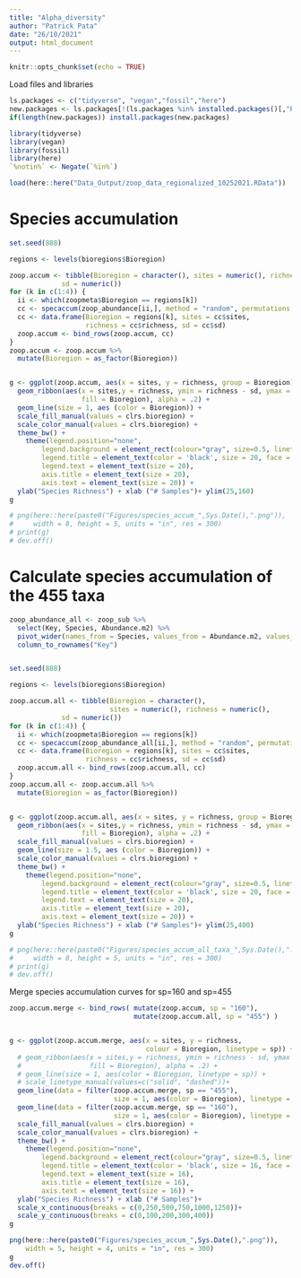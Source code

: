 ```yaml
---
title: "Alpha_diversity"
author: "Patrick Pata"
date: "26/10/2021"
output: html_document
---
```



```r
knitr::opts_chunk$set(echo = TRUE)
```

Load files and libraries
```r
ls.packages <- c("tidyverse", "vegan","fossil","here")
new.packages <- ls.packages[!(ls.packages %in% installed.packages()[,"Package"])]
if(length(new.packages)) install.packages(new.packages)

library(tidyverse)
library(vegan)
library(fossil)
library(here)
`%notin%` <- Negate(`%in%`)

load(here::here("Data_Output/zoop_data_regionalized_10252021.RData"))
```


# Species accumulation
```r
set.seed(888)

regions <- levels(bioregions$Bioregion)

zoop.accum <- tibble(Bioregion = character(), sites = numeric(), richness = numeric(),
             sd = numeric())
for (k in c(1:4)) {
  ii <- which(zoopmeta$Bioregion == regions[k])
  cc <- specaccum(zoop_abundance[ii,], method = "random", permutations = 1000)
  cc <- data.frame(Bioregion = regions[k], sites = cc$sites, 
                   richness = cc$richness, sd = cc$sd)
  zoop.accum <- bind_rows(zoop.accum, cc)
}
zoop.accum <- zoop.accum %>% 
  mutate(Bioregion = as_factor(Bioregion))


g <- ggplot(zoop.accum, aes(x = sites, y = richness, group = Bioregion)) +
  geom_ribbon(aes(x = sites,y = richness, ymin = richness - sd, ymax = richness + sd, 
                  fill = Bioregion), alpha = .2) +
  geom_line(size = 1, aes (color = Bioregion)) +
  scale_fill_manual(values = clrs.bioregion) +
  scale_color_manual(values = clrs.bioregion) +
  theme_bw() +
    theme(legend.position="none", 
        legend.background = element_rect(colour="gray", size=0.5, linetype="solid"),
        legend.title = element_text(color = 'black', size = 20, face = 'bold'),
        legend.text = element_text(size = 20),
        axis.title = element_text(size = 20),
        axis.text = element_text(size = 20)) + 
  ylab("Species Richness") + xlab ("# Samples")+ ylim(25,160)
g

# png(here::here(paste0("Figures/species_accum_",Sys.Date(),".png")),
#     width = 8, height = 5, units = "in", res = 300)
# print(g)
# dev.off()
```

# Calculate species accumulation of the 455 taxa
```r
zoop_abundance_all <- zoop_sub %>% 
  select(Key, Species, Abundance.m2) %>% 
  pivot_wider(names_from = Species, values_from = Abundance.m2, values_fill = 0) %>% 
  column_to_rownames("Key")


set.seed(888)

regions <- levels(bioregions$Bioregion)

zoop.accum.all <- tibble(Bioregion = character(), 
                         sites = numeric(), richness = numeric(),
             sd = numeric())
for (k in c(1:4)) {
  ii <- which(zoopmeta$Bioregion == regions[k])
  cc <- specaccum(zoop_abundance_all[ii,], method = "random", permutations = 1000)
  cc <- data.frame(Bioregion = regions[k], sites = cc$sites, 
                   richness = cc$richness, sd = cc$sd)
  zoop.accum.all <- bind_rows(zoop.accum.all, cc)
}
zoop.accum.all <- zoop.accum.all %>% 
  mutate(Bioregion = as_factor(Bioregion))


g <- ggplot(zoop.accum.all, aes(x = sites, y = richness, group = Bioregion)) +
  geom_ribbon(aes(x = sites,y = richness, ymin = richness - sd, ymax = richness + sd, 
                  fill = Bioregion), alpha = .2) +
  scale_fill_manual(values = clrs.bioregion) +
  geom_line(size = 1.5, aes (color = Bioregion)) +
  scale_color_manual(values = clrs.bioregion) +
  theme_bw() +
    theme(legend.position="none", 
        legend.background = element_rect(colour="gray", size=0.5, linetype="solid"),
        legend.title = element_text(color = 'black', size = 20, face = 'bold'),
        legend.text = element_text(size = 20),
        axis.title = element_text(size = 20),
        axis.text = element_text(size = 20)) + 
  ylab("Species Richness") + xlab ("# Samples")+ ylim(25,400)
g

# png(here::here(paste0("Figures/species_accum_all_taxa_",Sys.Date(),".png")),
#     width = 8, height = 5, units = "in", res = 300)
# print(g)
# dev.off()
```


Merge species accumulation curves for sp=160 and sp=455
```r
zoop.accum.merge <- bind_rows( mutate(zoop.accum, sp = "160"),
                               mutate(zoop.accum.all, sp = "455") )


g <- ggplot(zoop.accum.merge, aes(x = sites, y = richness,
                                  colour = Bioregion, linetype = sp)) +
  # geom_ribbon(aes(x = sites,y = richness, ymin = richness - sd, ymax = richness + sd, 
  #                 fill = Bioregion), alpha = .2) +
  # geom_line(size = 1, aes(color = Bioregion, linetype = sp)) +
  # scale_linetype_manual(values=c("solid", "dashed"))+
  geom_line(data = filter(zoop.accum.merge, sp == "455"),
                          size = 1, aes(color = Bioregion), linetype = "dashed") +
  geom_line(data = filter(zoop.accum.merge, sp == "160"),
                          size = 1, aes(color = Bioregion), linetype = "solid") +
  scale_fill_manual(values = clrs.bioregion) +
  scale_color_manual(values = clrs.bioregion) +
  theme_bw() +
    theme(legend.position="none", 
        legend.background = element_rect(colour="gray", size=0.5, linetype="solid"),
        legend.title = element_text(color = 'black', size = 16, face = 'bold'),
        legend.text = element_text(size = 16),
        axis.title = element_text(size = 16),
        axis.text = element_text(size = 16)) + 
  ylab("Species Richness") + xlab ("# Samples")+
  scale_x_continuous(breaks = c(0,250,500,750,1000,1250))+
  scale_y_continuous(breaks = c(0,100,200,300,400))
g

png(here::here(paste0("Figures/species_accum_",Sys.Date(),".png")),
    width = 5, height = 4, units = "in", res = 300)
g
dev.off()
```

